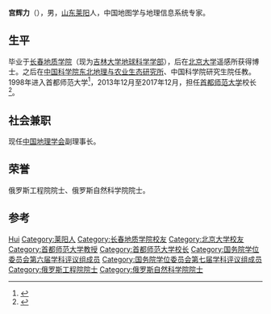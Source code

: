 '''宫辉力'''（{{bd|1956年|9月|||catIdx=Gong宫}}），男，[[山东|山东]][[莱阳|莱阳]]人，中国地图学与地理信息系统专家。

== 生平 ==
毕业于[[长春地质学院|长春地质学院]]（现为[[吉林大学地球科学学部|吉林大学地球科学学部]]），后在[[北京大学|北京大学]]遥感所获得博士。之后在[[中国科学院东北地理与农业生态研究所|中国科学院东北地理与农业生态研究所]]、中国科学院研究生院任教。1998年进入首都师范大学<ref>{{cite news|url=http://news.sina.com.cn/o/2014-07-07/023030477917.shtml|title=宫辉力 “科学家诗人”走上全职校长征途|work=新京报|date=2014-07-07|accessdate=2014-10-26|archive-date=2014-10-26|archive-url=https://web.archive.org/web/20141026052057/http://news.sina.com.cn/o/2014-07-07/023030477917.shtml|dead-url=no}}</ref>，2013年12月至2017年12月，担任[[首都师范大学|首都师范大学]]校长<ref>{{cite news|title=宫辉力任首都师范大学校长|url=http://news.sina.com.cn/c/2013-12-27/141029099015.shtml|accessdate=2013-12-29|newspaper=新浪网|archive-date=2013-12-30|archive-url=https://web.archive.org/web/20131230234957/http://news.sina.com.cn/c/2013-12-27/141029099015.shtml|dead-url=no}}</ref>。

== 社会兼职 ==
现任[[中国地理学会_(北京)|中国地理学会]]副理事长。

== 荣誉 ==
俄罗斯工程院院士、俄罗斯自然科学院院士。

==参考==
{{reflist}}

{{start box}}
{{s-edu}}
{{succession box|[[刘新成|刘新成]]|[[孟繁华_(1963年)|孟繁华]]|[[首都师范大学|首都师范大学]]校长|2013年11月－2017年12月}}
{{end box}}

{{国务院学位委员会第六届学科评议组/地理学}}
{{国务院学位委员会第七届学科评议组/地理学}}

{{Authority control}}
{{DEFAULTSORT:Gong Huili}}
[[Category:宫姓|Hui]]
[[Category:莱阳人|Category:莱阳人]]
[[Category:长春地质学院校友|Category:长春地质学院校友]]
[[Category:北京大学校友|Category:北京大学校友]]
[[Category:首都师范大学教授|Category:首都师范大学教授]]
[[Category:首都师范大学校长|Category:首都师范大学校长]]
[[Category:国务院学位委员会第六届学科评议组成员|Category:国务院学位委员会第六届学科评议组成员]]
[[Category:国务院学位委员会第七届学科评议组成员|Category:国务院学位委员会第七届学科评议组成员]]
[[Category:俄罗斯工程院院士|Category:俄罗斯工程院院士]]
[[Category:俄罗斯自然科学院院士|Category:俄罗斯自然科学院院士]]

{{中国科学家小作品}}